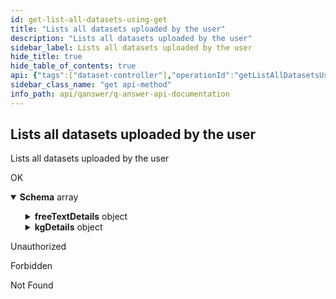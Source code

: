 ```yaml
---
id: get-list-all-datasets-using-get
title: "Lists all datasets uploaded by the user"
description: "Lists all datasets uploaded by the user"
sidebar_label: Lists all datasets uploaded by the user
hide_title: true
hide_table_of_contents: true
api: {"tags":["dataset-controller"],"operationId":"getListAllDatasetsUsingGET","responses":{"200":{"description":"OK","content":{"*/*":{"schema":{"type":"array","items":{"type":"object","properties":{"dataset":{"type":"string"},"freeTextDetails":{"type":"object","required":["indexName","username"],"properties":{"createTime":{"type":"string"},"docStride":{"type":"integer","format":"int32"},"id":{"type":"string"},"indexName":{"type":"string"},"isUpdating":{"type":"boolean"},"language":{"type":"string"},"maxSeqLen":{"type":"integer","format":"int32"},"noAnsBoost":{"type":"integer","format":"int32"},"returnNoAns":{"type":"boolean"},"splitBy":{"type":"string"},"splitLength":{"type":"integer","format":"int32"},"topKRanker":{"type":"integer","format":"int32"},"topKReader":{"type":"integer","format":"int32"},"topKRetriever":{"type":"integer","format":"int32"},"useFallback":{"type":"boolean"},"useRanker":{"type":"boolean"},"useReader":{"type":"boolean"},"username":{"type":"string"},"weightText":{"type":"number"},"weightTitle":{"type":"number"}},"title":"CollectionGetModel"},"id":{"type":"integer","format":"int64"},"indexType":{"type":"string"},"kgDetails":{"type":"object","properties":{"access":{"type":"boolean"},"config":{"type":"object","properties":{"autocompletionConfig":{"type":"object","properties":{"dataSuggestion":{"type":"boolean"},"dataSuggestionType":{"type":"string"},"graphSuggestion":{"type":"boolean"},"questionSuggestion":{"type":"boolean"}},"title":"AutocompletionConfig"},"dataset":{"type":"string"},"featureTypes":{"type":"array","items":{"type":"string"}},"indexConfig":{"type":"object","properties":{"dataset":{"type":"string"},"lang":{"type":"array","items":{"type":"string"}},"properties":{"type":"array","items":{"type":"string"}},"subclass":{"type":"array","items":{"type":"string"}},"type":{"type":"array","items":{"type":"string"}}},"title":"IndexConfig"},"instanceMappings":{"type":"object","additionalProperties":{"type":"array","items":{"type":"object","properties":{"lexicalization":{"type":"string"},"uri":{"type":"string"}},"title":"UriMapping"}}},"lang":{"type":"array","items":{"type":"string"}},"languages":{"type":"array","items":{"type":"string"}},"numberTriples":{"type":"integer","format":"int32"},"properties":{"type":"array","items":{"type":"string"}},"propertiesModifiersExpansion":{"type":"object","additionalProperties":{"type":"string"}},"propertiesPropertiesExpansion":{"type":"object","additionalProperties":{"type":"string"}},"propertyMappings":{"type":"object","additionalProperties":{"type":"array","items":{"type":"object","properties":{"lexicalization":{"type":"string"},"uri":{"type":"string"}},"title":"UriMapping"}}},"rankerConfig":{"type":"object","properties":{"learningRate":{"type":"number","format":"float"},"minLeafSupport":{"type":"integer","format":"int32"},"nTreeLeaves":{"type":"integer","format":"int32"},"nTrees":{"type":"integer","format":"int32"}},"title":"RankerConfig"},"recursiveIteration":{"type":"integer","format":"int32"},"stopWords":{"type":"object","additionalProperties":{"type":"array","items":{"type":"string"}}},"subclass":{"type":"array","items":{"type":"string"}},"type":{"type":"array","items":{"type":"string"}},"typeProperties":{"type":"array","items":{"type":"string"}},"uiMappings":{"type":"object","properties":{"coordinate":{"type":"array","items":{"type":"string"}},"dataset":{"type":"string"},"dbpedia":{"type":"array","items":{"type":"string"}},"description":{"type":"array","items":{"type":"string"}},"disambiguation":{"type":"array","items":{"type":"string"}},"doi":{"type":"array","items":{"type":"string"}},"facebook":{"type":"array","items":{"type":"string"}},"geometry":{"type":"array","items":{"type":"string"}},"github":{"type":"array","items":{"type":"string"}},"homepage":{"type":"array","items":{"type":"string"}},"ignore":{"type":"array","items":{"type":"string"}},"image":{"type":"array","items":{"type":"string"}},"instagram":{"type":"array","items":{"type":"string"}},"label":{"type":"array","items":{"type":"string"}},"latitude":{"type":"array","items":{"type":"string"}},"linkedin":{"type":"array","items":{"type":"string"}},"longitude":{"type":"array","items":{"type":"string"}},"mainLabel":{"type":"string"},"optional":{"type":"array","items":{"type":"string"}},"orcid":{"type":"array","items":{"type":"string"}},"osmRelation":{"type":"array","items":{"type":"string"}},"time":{"type":"array","items":{"type":"string"}},"timeSeries":{"type":"array","items":{"type":"string"}},"twitter":{"type":"array","items":{"type":"string"}},"wikidata":{"type":"array","items":{"type":"string"}},"wikipedia":{"type":"array","items":{"type":"string"}},"youtube":{"type":"array","items":{"type":"string"}}},"title":"UIMappings"},"visualizationOrder":{"type":"array","items":{"type":"string","enum":["SIMPLE","LIST","FACET","IMAGES","TABLE","MAP","TIME_SERIES","TIME","TIMEOUT"]}}},"title":"DatasetConfigRequest"},"dataset":{"type":"string"},"id":{"type":"integer","format":"int64"},"indexType":{"type":"string"},"indexed":{"type":"boolean"},"sharedUsers":{"type":"array","items":{"type":"string"}},"size":{"type":"integer","format":"int64"},"uploaded":{"type":"boolean"},"user":{"type":"object","properties":{"created":{"type":"string","format":"date-time"},"email":{"type":"string"},"enabled":{"type":"boolean"},"id":{"type":"integer","format":"int64"},"lastLogin":{"type":"string","format":"date-time"},"name":{"type":"string"},"password":{"type":"string"},"quotaKBnumber":{"type":"integer","format":"int32"},"quotaKBsize":{"type":"integer","format":"int64"},"roles":{"type":"array","items":{"type":"object","properties":{"id":{"type":"integer","format":"int64"},"name":{"type":"string","enum":["ROLE_USER","ROLE_ADMIN"]}},"title":"Role"}},"updated":{"type":"string","format":"date-time"},"username":{"type":"string"}},"title":"User"}},"title":"DatasetDetailKg"},"username":{"type":"string"}},"title":"DatasetDetail"}}}}},"401":{"description":"Unauthorized"},"403":{"description":"Forbidden"},"404":{"description":"Not Found"}},"security":[{"JWT":[]}],"deprecated":false,"description":"Lists all datasets uploaded by the user","method":"get","path":"/api/dataset_new/list_all","servers":[{"url":"//qanswer-core1.univ-st-etienne.fr"}],"securitySchemes":{"JWT":{"type":"apiKey","name":"Authorization","in":"header"}},"info":{"description":"APIs provided by QAnswer","version":"1.0","title":"QAnswer: Api Documentation","contact":{"name":"QAnswer","url":"www.the-qa-company.com","email":"info@qanswer.eu"}},"postman":{"name":"Lists all datasets uploaded by the user","description":{"type":"text/plain"},"url":{"path":["api","dataset_new","list_all"],"host":["{{baseUrl}}"],"query":[],"variable":[]},"header":[{"key":"Accept","value":"*/*"}],"method":"GET","auth":{"type":"apikey","apikey":[{"type":"any","value":"Authorization","key":"key"},{"type":"any","value":"<API Key>","key":"value"},{"type":"any","value":"header","key":"in"}]}}}
sidebar_class_name: "get api-method"
info_path: api/qanswer/q-answer-api-documentation
---
```



## Lists all datasets uploaded by the user



Lists all datasets uploaded by the user

<div><ApiTabs><TabItem label={"200"} value={"200"}><div>

OK

</div><div><MimeTabs groupId={"mime-type"}><TabItem label={"*/*"} value={"*/*"}><SchemaTabs groupId={"schema-tabs"}><TabItem label={"Schema"} value={"Schema"}><details style={{}} data-collapsed={false} open={true}><summary style={{"textAlign":"left"}}><strong>Schema</strong><span style={{"opacity":"0.6"}}> array</span></summary><div style={{"textAlign":"left","marginLeft":"1rem"}}></div><ul style={{"marginLeft":"1rem"}}><SchemaItem collapsible={false} name={"dataset"} required={false} schemaDescription={undefined} schemaName={"string"} qualifierMessage={undefined} defaultValue={undefined}></SchemaItem><SchemaItem collapsible={true} className={"schemaItem"}><details style={{}}><summary style={{}}><strong>freeTextDetails</strong><span style={{"opacity":"0.6"}}> object</span></summary><div style={{"marginLeft":"1rem"}}><SchemaItem collapsible={false} name={"createTime"} required={false} schemaDescription={undefined} schemaName={"string"} qualifierMessage={undefined} defaultValue={undefined}></SchemaItem><SchemaItem collapsible={false} name={"docStride"} required={false} schemaDescription={undefined} schemaName={"int32"} qualifierMessage={undefined} defaultValue={undefined}></SchemaItem><SchemaItem collapsible={false} name={"id"} required={false} schemaDescription={undefined} schemaName={"string"} qualifierMessage={undefined} defaultValue={undefined}></SchemaItem><SchemaItem collapsible={false} name={"indexName"} required={false} schemaDescription={undefined} schemaName={"string"} qualifierMessage={undefined} defaultValue={undefined}></SchemaItem><SchemaItem collapsible={false} name={"isUpdating"} required={false} schemaDescription={undefined} schemaName={"boolean"} qualifierMessage={undefined} defaultValue={undefined}></SchemaItem><SchemaItem collapsible={false} name={"language"} required={false} schemaDescription={undefined} schemaName={"string"} qualifierMessage={undefined} defaultValue={undefined}></SchemaItem><SchemaItem collapsible={false} name={"maxSeqLen"} required={false} schemaDescription={undefined} schemaName={"int32"} qualifierMessage={undefined} defaultValue={undefined}></SchemaItem><SchemaItem collapsible={false} name={"noAnsBoost"} required={false} schemaDescription={undefined} schemaName={"int32"} qualifierMessage={undefined} defaultValue={undefined}></SchemaItem><SchemaItem collapsible={false} name={"returnNoAns"} required={false} schemaDescription={undefined} schemaName={"boolean"} qualifierMessage={undefined} defaultValue={undefined}></SchemaItem><SchemaItem collapsible={false} name={"splitBy"} required={false} schemaDescription={undefined} schemaName={"string"} qualifierMessage={undefined} defaultValue={undefined}></SchemaItem><SchemaItem collapsible={false} name={"splitLength"} required={false} schemaDescription={undefined} schemaName={"int32"} qualifierMessage={undefined} defaultValue={undefined}></SchemaItem><SchemaItem collapsible={false} name={"topKRanker"} required={false} schemaDescription={undefined} schemaName={"int32"} qualifierMessage={undefined} defaultValue={undefined}></SchemaItem><SchemaItem collapsible={false} name={"topKReader"} required={false} schemaDescription={undefined} schemaName={"int32"} qualifierMessage={undefined} defaultValue={undefined}></SchemaItem><SchemaItem collapsible={false} name={"topKRetriever"} required={false} schemaDescription={undefined} schemaName={"int32"} qualifierMessage={undefined} defaultValue={undefined}></SchemaItem><SchemaItem collapsible={false} name={"useFallback"} required={false} schemaDescription={undefined} schemaName={"boolean"} qualifierMessage={undefined} defaultValue={undefined}></SchemaItem><SchemaItem collapsible={false} name={"useRanker"} required={false} schemaDescription={undefined} schemaName={"boolean"} qualifierMessage={undefined} defaultValue={undefined}></SchemaItem><SchemaItem collapsible={false} name={"useReader"} required={false} schemaDescription={undefined} schemaName={"boolean"} qualifierMessage={undefined} defaultValue={undefined}></SchemaItem><SchemaItem collapsible={false} name={"username"} required={false} schemaDescription={undefined} schemaName={"string"} qualifierMessage={undefined} defaultValue={undefined}></SchemaItem><SchemaItem collapsible={false} name={"weightText"} required={false} schemaDescription={undefined} schemaName={"number"} qualifierMessage={undefined} defaultValue={undefined}></SchemaItem><SchemaItem collapsible={false} name={"weightTitle"} required={false} schemaDescription={undefined} schemaName={"number"} qualifierMessage={undefined} defaultValue={undefined}></SchemaItem></div></details></SchemaItem><SchemaItem collapsible={false} name={"id"} required={false} schemaDescription={undefined} schemaName={"int64"} qualifierMessage={undefined} defaultValue={undefined}></SchemaItem><SchemaItem collapsible={false} name={"indexType"} required={false} schemaDescription={undefined} schemaName={"string"} qualifierMessage={undefined} defaultValue={undefined}></SchemaItem><SchemaItem collapsible={true} className={"schemaItem"}><details style={{}}><summary style={{}}><strong>kgDetails</strong><span style={{"opacity":"0.6"}}> object</span></summary><div style={{"marginLeft":"1rem"}}><SchemaItem collapsible={false} name={"access"} required={false} schemaDescription={undefined} schemaName={"boolean"} qualifierMessage={undefined} defaultValue={undefined}></SchemaItem><SchemaItem collapsible={true} className={"schemaItem"}><details style={{}}><summary style={{}}><strong>config</strong><span style={{"opacity":"0.6"}}> object</span></summary><div style={{"marginLeft":"1rem"}}><SchemaItem collapsible={true} className={"schemaItem"}><details style={{}}><summary style={{}}><strong>autocompletionConfig</strong><span style={{"opacity":"0.6"}}> object</span></summary><div style={{"marginLeft":"1rem"}}><SchemaItem collapsible={false} name={"dataSuggestion"} required={false} schemaDescription={undefined} schemaName={"boolean"} qualifierMessage={undefined} defaultValue={undefined}></SchemaItem><SchemaItem collapsible={false} name={"dataSuggestionType"} required={false} schemaDescription={undefined} schemaName={"string"} qualifierMessage={undefined} defaultValue={undefined}></SchemaItem><SchemaItem collapsible={false} name={"graphSuggestion"} required={false} schemaDescription={undefined} schemaName={"boolean"} qualifierMessage={undefined} defaultValue={undefined}></SchemaItem><SchemaItem collapsible={false} name={"questionSuggestion"} required={false} schemaDescription={undefined} schemaName={"boolean"} qualifierMessage={undefined} defaultValue={undefined}></SchemaItem></div></details></SchemaItem><SchemaItem collapsible={false} name={"dataset"} required={false} schemaDescription={undefined} schemaName={"string"} qualifierMessage={undefined} defaultValue={undefined}></SchemaItem><SchemaItem collapsible={false} name={"featureTypes"} required={false} schemaDescription={undefined} schemaName={"string[]"} qualifierMessage={undefined} defaultValue={undefined}></SchemaItem><SchemaItem collapsible={true} className={"schemaItem"}><details style={{}}><summary style={{}}><strong>indexConfig</strong><span style={{"opacity":"0.6"}}> object</span></summary><div style={{"marginLeft":"1rem"}}><SchemaItem collapsible={false} name={"dataset"} required={false} schemaDescription={undefined} schemaName={"string"} qualifierMessage={undefined} defaultValue={undefined}></SchemaItem><SchemaItem collapsible={false} name={"lang"} required={false} schemaDescription={undefined} schemaName={"string[]"} qualifierMessage={undefined} defaultValue={undefined}></SchemaItem><SchemaItem collapsible={false} name={"properties"} required={false} schemaDescription={undefined} schemaName={"string[]"} qualifierMessage={undefined} defaultValue={undefined}></SchemaItem><SchemaItem collapsible={false} name={"subclass"} required={false} schemaDescription={undefined} schemaName={"string[]"} qualifierMessage={undefined} defaultValue={undefined}></SchemaItem><SchemaItem collapsible={false} name={"type"} required={false} schemaDescription={undefined} schemaName={"string[]"} qualifierMessage={undefined} defaultValue={undefined}></SchemaItem></div></details></SchemaItem><SchemaItem collapsible={true} className={"schemaItem"}><details style={{}}><summary style={{}}><strong>instanceMappings</strong><span style={{"opacity":"0.6"}}> object</span></summary><div style={{"marginLeft":"1rem"}}><SchemaItem collapsible={false} name={"type"} required={false} schemaDescription={undefined} schemaName={""} qualifierMessage={undefined} defaultValue={undefined}></SchemaItem><SchemaItem collapsible={true} className={"schemaItem"}><details style={{}}><summary style={{}}><strong>items</strong><span style={{"opacity":"0.6"}}> object</span></summary><div style={{"marginLeft":"1rem"}}><SchemaItem collapsible={false} name={"lexicalization"} required={false} schemaDescription={undefined} schemaName={"string"} qualifierMessage={undefined} defaultValue={undefined}></SchemaItem><SchemaItem collapsible={false} name={"uri"} required={false} schemaDescription={undefined} schemaName={"string"} qualifierMessage={undefined} defaultValue={undefined}></SchemaItem></div></details></SchemaItem></div></details></SchemaItem><SchemaItem collapsible={false} name={"lang"} required={false} schemaDescription={undefined} schemaName={"string[]"} qualifierMessage={undefined} defaultValue={undefined}></SchemaItem><SchemaItem collapsible={false} name={"languages"} required={false} schemaDescription={undefined} schemaName={"string[]"} qualifierMessage={undefined} defaultValue={undefined}></SchemaItem><SchemaItem collapsible={false} name={"numberTriples"} required={false} schemaDescription={undefined} schemaName={"int32"} qualifierMessage={undefined} defaultValue={undefined}></SchemaItem><SchemaItem collapsible={false} name={"properties"} required={false} schemaDescription={undefined} schemaName={"string[]"} qualifierMessage={undefined} defaultValue={undefined}></SchemaItem><SchemaItem collapsible={true} className={"schemaItem"}><details style={{}}><summary style={{}}><strong>propertiesModifiersExpansion</strong><span style={{"opacity":"0.6"}}> object</span></summary><div style={{"marginLeft":"1rem"}}><li><div><code>property name*</code><span style={{"opacity":"0.6"}}> string</span></div></li></div></details></SchemaItem><SchemaItem collapsible={true} className={"schemaItem"}><details style={{}}><summary style={{}}><strong>propertiesPropertiesExpansion</strong><span style={{"opacity":"0.6"}}> object</span></summary><div style={{"marginLeft":"1rem"}}><li><div><code>property name*</code><span style={{"opacity":"0.6"}}> string</span></div></li></div></details></SchemaItem><SchemaItem collapsible={true} className={"schemaItem"}><details style={{}}><summary style={{}}><strong>propertyMappings</strong><span style={{"opacity":"0.6"}}> object</span></summary><div style={{"marginLeft":"1rem"}}><SchemaItem collapsible={false} name={"type"} required={false} schemaDescription={undefined} schemaName={""} qualifierMessage={undefined} defaultValue={undefined}></SchemaItem><SchemaItem collapsible={true} className={"schemaItem"}><details style={{}}><summary style={{}}><strong>items</strong><span style={{"opacity":"0.6"}}> object</span></summary><div style={{"marginLeft":"1rem"}}><SchemaItem collapsible={false} name={"lexicalization"} required={false} schemaDescription={undefined} schemaName={"string"} qualifierMessage={undefined} defaultValue={undefined}></SchemaItem><SchemaItem collapsible={false} name={"uri"} required={false} schemaDescription={undefined} schemaName={"string"} qualifierMessage={undefined} defaultValue={undefined}></SchemaItem></div></details></SchemaItem></div></details></SchemaItem><SchemaItem collapsible={true} className={"schemaItem"}><details style={{}}><summary style={{}}><strong>rankerConfig</strong><span style={{"opacity":"0.6"}}> object</span></summary><div style={{"marginLeft":"1rem"}}><SchemaItem collapsible={false} name={"learningRate"} required={false} schemaDescription={undefined} schemaName={"float"} qualifierMessage={undefined} defaultValue={undefined}></SchemaItem><SchemaItem collapsible={false} name={"minLeafSupport"} required={false} schemaDescription={undefined} schemaName={"int32"} qualifierMessage={undefined} defaultValue={undefined}></SchemaItem><SchemaItem collapsible={false} name={"nTreeLeaves"} required={false} schemaDescription={undefined} schemaName={"int32"} qualifierMessage={undefined} defaultValue={undefined}></SchemaItem><SchemaItem collapsible={false} name={"nTrees"} required={false} schemaDescription={undefined} schemaName={"int32"} qualifierMessage={undefined} defaultValue={undefined}></SchemaItem></div></details></SchemaItem><SchemaItem collapsible={false} name={"recursiveIteration"} required={false} schemaDescription={undefined} schemaName={"int32"} qualifierMessage={undefined} defaultValue={undefined}></SchemaItem><SchemaItem collapsible={true} className={"schemaItem"}><details style={{}}><summary style={{}}><strong>stopWords</strong><span style={{"opacity":"0.6"}}> object</span></summary><div style={{"marginLeft":"1rem"}}><SchemaItem collapsible={false} name={"type"} required={false} schemaDescription={undefined} schemaName={""} qualifierMessage={undefined} defaultValue={undefined}></SchemaItem><SchemaItem collapsible={false} name={"items"} required={false} schemaDescription={undefined} schemaName={"string"} qualifierMessage={undefined} defaultValue={undefined}></SchemaItem></div></details></SchemaItem><SchemaItem collapsible={false} name={"subclass"} required={false} schemaDescription={undefined} schemaName={"string[]"} qualifierMessage={undefined} defaultValue={undefined}></SchemaItem><SchemaItem collapsible={false} name={"type"} required={false} schemaDescription={undefined} schemaName={"string[]"} qualifierMessage={undefined} defaultValue={undefined}></SchemaItem><SchemaItem collapsible={false} name={"typeProperties"} required={false} schemaDescription={undefined} schemaName={"string[]"} qualifierMessage={undefined} defaultValue={undefined}></SchemaItem><SchemaItem collapsible={true} className={"schemaItem"}><details style={{}}><summary style={{}}><strong>uiMappings</strong><span style={{"opacity":"0.6"}}> object</span></summary><div style={{"marginLeft":"1rem"}}><SchemaItem collapsible={false} name={"coordinate"} required={false} schemaDescription={undefined} schemaName={"string[]"} qualifierMessage={undefined} defaultValue={undefined}></SchemaItem><SchemaItem collapsible={false} name={"dataset"} required={false} schemaDescription={undefined} schemaName={"string"} qualifierMessage={undefined} defaultValue={undefined}></SchemaItem><SchemaItem collapsible={false} name={"dbpedia"} required={false} schemaDescription={undefined} schemaName={"string[]"} qualifierMessage={undefined} defaultValue={undefined}></SchemaItem><SchemaItem collapsible={false} name={"description"} required={false} schemaDescription={undefined} schemaName={"string[]"} qualifierMessage={undefined} defaultValue={undefined}></SchemaItem><SchemaItem collapsible={false} name={"disambiguation"} required={false} schemaDescription={undefined} schemaName={"string[]"} qualifierMessage={undefined} defaultValue={undefined}></SchemaItem><SchemaItem collapsible={false} name={"doi"} required={false} schemaDescription={undefined} schemaName={"string[]"} qualifierMessage={undefined} defaultValue={undefined}></SchemaItem><SchemaItem collapsible={false} name={"facebook"} required={false} schemaDescription={undefined} schemaName={"string[]"} qualifierMessage={undefined} defaultValue={undefined}></SchemaItem><SchemaItem collapsible={false} name={"geometry"} required={false} schemaDescription={undefined} schemaName={"string[]"} qualifierMessage={undefined} defaultValue={undefined}></SchemaItem><SchemaItem collapsible={false} name={"github"} required={false} schemaDescription={undefined} schemaName={"string[]"} qualifierMessage={undefined} defaultValue={undefined}></SchemaItem><SchemaItem collapsible={false} name={"homepage"} required={false} schemaDescription={undefined} schemaName={"string[]"} qualifierMessage={undefined} defaultValue={undefined}></SchemaItem><SchemaItem collapsible={false} name={"ignore"} required={false} schemaDescription={undefined} schemaName={"string[]"} qualifierMessage={undefined} defaultValue={undefined}></SchemaItem><SchemaItem collapsible={false} name={"image"} required={false} schemaDescription={undefined} schemaName={"string[]"} qualifierMessage={undefined} defaultValue={undefined}></SchemaItem><SchemaItem collapsible={false} name={"instagram"} required={false} schemaDescription={undefined} schemaName={"string[]"} qualifierMessage={undefined} defaultValue={undefined}></SchemaItem><SchemaItem collapsible={false} name={"label"} required={false} schemaDescription={undefined} schemaName={"string[]"} qualifierMessage={undefined} defaultValue={undefined}></SchemaItem><SchemaItem collapsible={false} name={"latitude"} required={false} schemaDescription={undefined} schemaName={"string[]"} qualifierMessage={undefined} defaultValue={undefined}></SchemaItem><SchemaItem collapsible={false} name={"linkedin"} required={false} schemaDescription={undefined} schemaName={"string[]"} qualifierMessage={undefined} defaultValue={undefined}></SchemaItem><SchemaItem collapsible={false} name={"longitude"} required={false} schemaDescription={undefined} schemaName={"string[]"} qualifierMessage={undefined} defaultValue={undefined}></SchemaItem><SchemaItem collapsible={false} name={"mainLabel"} required={false} schemaDescription={undefined} schemaName={"string"} qualifierMessage={undefined} defaultValue={undefined}></SchemaItem><SchemaItem collapsible={false} name={"optional"} required={false} schemaDescription={undefined} schemaName={"string[]"} qualifierMessage={undefined} defaultValue={undefined}></SchemaItem><SchemaItem collapsible={false} name={"orcid"} required={false} schemaDescription={undefined} schemaName={"string[]"} qualifierMessage={undefined} defaultValue={undefined}></SchemaItem><SchemaItem collapsible={false} name={"osmRelation"} required={false} schemaDescription={undefined} schemaName={"string[]"} qualifierMessage={undefined} defaultValue={undefined}></SchemaItem><SchemaItem collapsible={false} name={"time"} required={false} schemaDescription={undefined} schemaName={"string[]"} qualifierMessage={undefined} defaultValue={undefined}></SchemaItem><SchemaItem collapsible={false} name={"timeSeries"} required={false} schemaDescription={undefined} schemaName={"string[]"} qualifierMessage={undefined} defaultValue={undefined}></SchemaItem><SchemaItem collapsible={false} name={"twitter"} required={false} schemaDescription={undefined} schemaName={"string[]"} qualifierMessage={undefined} defaultValue={undefined}></SchemaItem><SchemaItem collapsible={false} name={"wikidata"} required={false} schemaDescription={undefined} schemaName={"string[]"} qualifierMessage={undefined} defaultValue={undefined}></SchemaItem><SchemaItem collapsible={false} name={"wikipedia"} required={false} schemaDescription={undefined} schemaName={"string[]"} qualifierMessage={undefined} defaultValue={undefined}></SchemaItem><SchemaItem collapsible={false} name={"youtube"} required={false} schemaDescription={undefined} schemaName={"string[]"} qualifierMessage={undefined} defaultValue={undefined}></SchemaItem></div></details></SchemaItem><SchemaItem collapsible={false} name={"visualizationOrder"} required={false} schemaDescription={undefined} schemaName={"string[]"} qualifierMessage={"**Possible values:** [`SIMPLE`, `LIST`, `FACET`, `IMAGES`, `TABLE`, `MAP`, `TIME_SERIES`, `TIME`, `TIMEOUT`]"} defaultValue={undefined}></SchemaItem></div></details></SchemaItem><SchemaItem collapsible={false} name={"dataset"} required={false} schemaDescription={undefined} schemaName={"string"} qualifierMessage={undefined} defaultValue={undefined}></SchemaItem><SchemaItem collapsible={false} name={"id"} required={false} schemaDescription={undefined} schemaName={"int64"} qualifierMessage={undefined} defaultValue={undefined}></SchemaItem><SchemaItem collapsible={false} name={"indexType"} required={false} schemaDescription={undefined} schemaName={"string"} qualifierMessage={undefined} defaultValue={undefined}></SchemaItem><SchemaItem collapsible={false} name={"indexed"} required={false} schemaDescription={undefined} schemaName={"boolean"} qualifierMessage={undefined} defaultValue={undefined}></SchemaItem><SchemaItem collapsible={false} name={"sharedUsers"} required={false} schemaDescription={undefined} schemaName={"string[]"} qualifierMessage={undefined} defaultValue={undefined}></SchemaItem><SchemaItem collapsible={false} name={"size"} required={false} schemaDescription={undefined} schemaName={"int64"} qualifierMessage={undefined} defaultValue={undefined}></SchemaItem><SchemaItem collapsible={false} name={"uploaded"} required={false} schemaDescription={undefined} schemaName={"boolean"} qualifierMessage={undefined} defaultValue={undefined}></SchemaItem><SchemaItem collapsible={true} className={"schemaItem"}><details style={{}}><summary style={{}}><strong>user</strong><span style={{"opacity":"0.6"}}> object</span></summary><div style={{"marginLeft":"1rem"}}><SchemaItem collapsible={false} name={"created"} required={false} schemaDescription={undefined} schemaName={"date-time"} qualifierMessage={undefined} defaultValue={undefined}></SchemaItem><SchemaItem collapsible={false} name={"email"} required={false} schemaDescription={undefined} schemaName={"string"} qualifierMessage={undefined} defaultValue={undefined}></SchemaItem><SchemaItem collapsible={false} name={"enabled"} required={false} schemaDescription={undefined} schemaName={"boolean"} qualifierMessage={undefined} defaultValue={undefined}></SchemaItem><SchemaItem collapsible={false} name={"id"} required={false} schemaDescription={undefined} schemaName={"int64"} qualifierMessage={undefined} defaultValue={undefined}></SchemaItem><SchemaItem collapsible={false} name={"lastLogin"} required={false} schemaDescription={undefined} schemaName={"date-time"} qualifierMessage={undefined} defaultValue={undefined}></SchemaItem><SchemaItem collapsible={false} name={"name"} required={false} schemaDescription={undefined} schemaName={"string"} qualifierMessage={undefined} defaultValue={undefined}></SchemaItem><SchemaItem collapsible={false} name={"password"} required={false} schemaDescription={undefined} schemaName={"string"} qualifierMessage={undefined} defaultValue={undefined}></SchemaItem><SchemaItem collapsible={false} name={"quotaKBnumber"} required={false} schemaDescription={undefined} schemaName={"int32"} qualifierMessage={undefined} defaultValue={undefined}></SchemaItem><SchemaItem collapsible={false} name={"quotaKBsize"} required={false} schemaDescription={undefined} schemaName={"int64"} qualifierMessage={undefined} defaultValue={undefined}></SchemaItem><SchemaItem collapsible={true} className={"schemaItem"}><details style={{}}><summary style={{}}><strong>roles</strong><span style={{"opacity":"0.6"}}> object[]</span></summary><div style={{"marginLeft":"1rem"}}><SchemaItem collapsible={false} name={"id"} required={false} schemaDescription={undefined} schemaName={"int64"} qualifierMessage={undefined} defaultValue={undefined}></SchemaItem><SchemaItem collapsible={false} name={"name"} required={false} schemaDescription={undefined} schemaName={"string"} qualifierMessage={"**Possible values:** [`ROLE_USER`, `ROLE_ADMIN`]"} defaultValue={undefined}></SchemaItem></div></details></SchemaItem><SchemaItem collapsible={false} name={"updated"} required={false} schemaDescription={undefined} schemaName={"date-time"} qualifierMessage={undefined} defaultValue={undefined}></SchemaItem><SchemaItem collapsible={false} name={"username"} required={false} schemaDescription={undefined} schemaName={"string"} qualifierMessage={undefined} defaultValue={undefined}></SchemaItem></div></details></SchemaItem></div></details></SchemaItem><SchemaItem collapsible={false} name={"username"} required={false} schemaDescription={undefined} schemaName={"string"} qualifierMessage={undefined} defaultValue={undefined}></SchemaItem></ul></details></TabItem><TabItem label={"Example (from schema)"} value={"Example (from schema)"}><ResponseSamples responseExample={"[\n  {\n    \"dataset\": \"string\",\n    \"freeTextDetails\": {\n      \"createTime\": \"string\",\n      \"docStride\": 0,\n      \"id\": \"string\",\n      \"indexName\": \"string\",\n      \"isUpdating\": true,\n      \"language\": \"string\",\n      \"maxSeqLen\": 0,\n      \"noAnsBoost\": 0,\n      \"returnNoAns\": true,\n      \"splitBy\": \"string\",\n      \"splitLength\": 0,\n      \"topKRanker\": 0,\n      \"topKReader\": 0,\n      \"topKRetriever\": 0,\n      \"useFallback\": true,\n      \"useRanker\": true,\n      \"useReader\": true,\n      \"username\": \"string\",\n      \"weightText\": 0,\n      \"weightTitle\": 0\n    },\n    \"id\": 0,\n    \"indexType\": \"string\",\n    \"kgDetails\": {\n      \"access\": true,\n      \"config\": {\n        \"autocompletionConfig\": {\n          \"dataSuggestion\": true,\n          \"dataSuggestionType\": \"string\",\n          \"graphSuggestion\": true,\n          \"questionSuggestion\": true\n        },\n        \"dataset\": \"string\",\n        \"featureTypes\": [\n          \"string\"\n        ],\n        \"indexConfig\": {\n          \"dataset\": \"string\",\n          \"lang\": [\n            \"string\"\n          ],\n          \"properties\": [\n            \"string\"\n          ],\n          \"subclass\": [\n            \"string\"\n          ],\n          \"type\": [\n            \"string\"\n          ]\n        },\n        \"instanceMappings\": {},\n        \"lang\": [\n          \"string\"\n        ],\n        \"languages\": [\n          \"string\"\n        ],\n        \"numberTriples\": 0,\n        \"properties\": [\n          \"string\"\n        ],\n        \"propertiesModifiersExpansion\": {},\n        \"propertiesPropertiesExpansion\": {},\n        \"propertyMappings\": {},\n        \"rankerConfig\": {\n          \"learningRate\": 0,\n          \"minLeafSupport\": 0,\n          \"nTreeLeaves\": 0,\n          \"nTrees\": 0\n        },\n        \"recursiveIteration\": 0,\n        \"stopWords\": {},\n        \"subclass\": [\n          \"string\"\n        ],\n        \"type\": [\n          \"string\"\n        ],\n        \"typeProperties\": [\n          \"string\"\n        ],\n        \"uiMappings\": {\n          \"coordinate\": [\n            \"string\"\n          ],\n          \"dataset\": \"string\",\n          \"dbpedia\": [\n            \"string\"\n          ],\n          \"description\": [\n            \"string\"\n          ],\n          \"disambiguation\": [\n            \"string\"\n          ],\n          \"doi\": [\n            \"string\"\n          ],\n          \"facebook\": [\n            \"string\"\n          ],\n          \"geometry\": [\n            \"string\"\n          ],\n          \"github\": [\n            \"string\"\n          ],\n          \"homepage\": [\n            \"string\"\n          ],\n          \"ignore\": [\n            \"string\"\n          ],\n          \"image\": [\n            \"string\"\n          ],\n          \"instagram\": [\n            \"string\"\n          ],\n          \"label\": [\n            \"string\"\n          ],\n          \"latitude\": [\n            \"string\"\n          ],\n          \"linkedin\": [\n            \"string\"\n          ],\n          \"longitude\": [\n            \"string\"\n          ],\n          \"mainLabel\": \"string\",\n          \"optional\": [\n            \"string\"\n          ],\n          \"orcid\": [\n            \"string\"\n          ],\n          \"osmRelation\": [\n            \"string\"\n          ],\n          \"time\": [\n            \"string\"\n          ],\n          \"timeSeries\": [\n            \"string\"\n          ],\n          \"twitter\": [\n            \"string\"\n          ],\n          \"wikidata\": [\n            \"string\"\n          ],\n          \"wikipedia\": [\n            \"string\"\n          ],\n          \"youtube\": [\n            \"string\"\n          ]\n        },\n        \"visualizationOrder\": [\n          \"SIMPLE\"\n        ]\n      },\n      \"dataset\": \"string\",\n      \"id\": 0,\n      \"indexType\": \"string\",\n      \"indexed\": true,\n      \"sharedUsers\": [\n        \"string\"\n      ],\n      \"size\": 0,\n      \"uploaded\": true,\n      \"user\": {\n        \"created\": \"2022-10-06\",\n        \"email\": \"string\",\n        \"enabled\": true,\n        \"id\": 0,\n        \"lastLogin\": \"2022-10-06\",\n        \"name\": \"string\",\n        \"password\": \"string\",\n        \"quotaKBnumber\": 0,\n        \"quotaKBsize\": 0,\n        \"roles\": [\n          {\n            \"id\": 0,\n            \"name\": \"ROLE_USER\"\n          }\n        ],\n        \"updated\": \"2022-10-06\",\n        \"username\": \"string\"\n      }\n    },\n    \"username\": \"string\"\n  }\n]"} language={"json"}></ResponseSamples></TabItem></SchemaTabs></TabItem></MimeTabs></div></TabItem><TabItem label={"401"} value={"401"}><div>

Unauthorized

</div><div></div></TabItem><TabItem label={"403"} value={"403"}><div>

Forbidden

</div><div></div></TabItem><TabItem label={"404"} value={"404"}><div>

Not Found

</div><div></div></TabItem></ApiTabs></div>
      